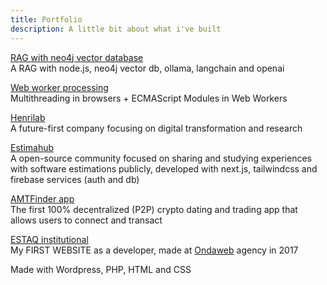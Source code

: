 ```yaml
---
title: Portfolio
description: A little bit about what i've built
---
```



<a href="https://github.com/henriquesss/neo4j-rag" target="blank" >RAG with neo4j vector database</a>
<br/>
A RAG with node.js, neo4j vector db, ollama, langchain and openai 

<a href="https://github.com/henriquesss/web-worker-processing" target="blank" >Web worker processing</a>
<br/>
Multithreading in browsers + ECMAScript Modules in Web Workers

<a href="https://henrilab.com" target="blank" >Henrilab</a>
<br/>
A future-first company focusing on digital transformation and research

<a href="https://estimahub.vercel.app" target="blank" >Estimahub</a>
<br/>
A open-source community focused on sharing and studying experiences with software estimations publicly, developed with next.js, tailwindcss and firebase services (auth and db)

<a href="https://amtfinder.com/" target="blank" >AMTFinder app</a>
<br/>
The first 100% decentralized (P2P) crypto dating and trading app that allows users to connect and transact<br/>

<a href="https://web.archive.org/web/20170501200341/http://www.estaq.com.br/" target="blank" >ESTAQ institutional</a>
<br/>
My FIRST WEBSITE as a developer, made at <a target="blank" href="https://ondaweb.com.br">Ondaweb</a> agency in 2017<br/>

Made with Wordpress, PHP, HTML and CSS



